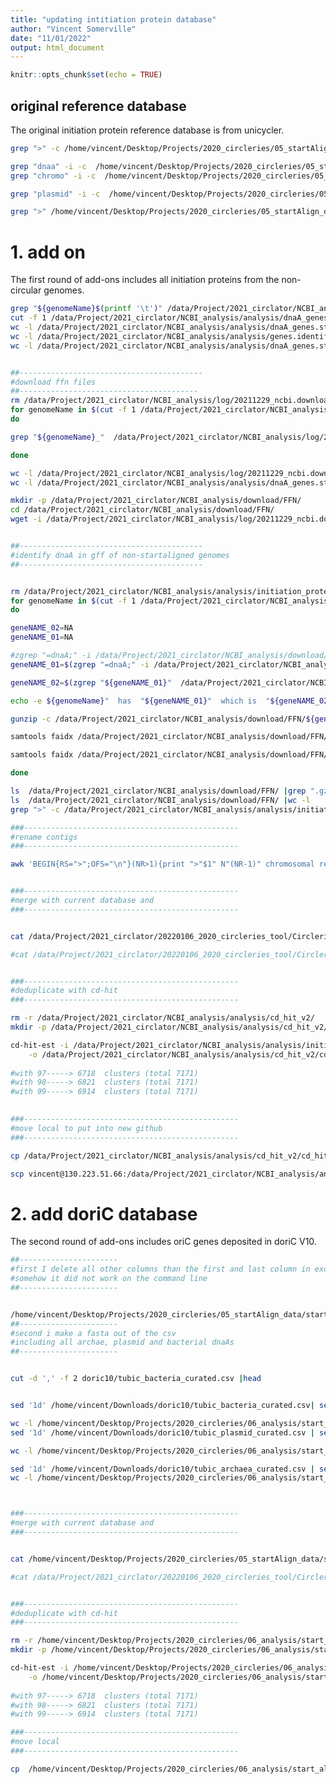 ```yaml
---
title: "updating intitiation protein database"
author: "Vincent Somerville"
date: "11/01/2022"
output: html_document
---
```


```r
knitr::opts_chunk$set(echo = TRUE)
```

## original reference database 

The original initiation protein reference database is from unicycler. 

```bash
grep ">" -c /home/vincent/Desktop/Projects/2020_circleries/05_startAlign_data/starting_genes.fasta

grep "dnaa" -i -c  /home/vincent/Desktop/Projects/2020_circleries/05_startAlign_data/starting_genes.fasta
grep "chromo" -i -c  /home/vincent/Desktop/Projects/2020_circleries/05_startAlign_data/starting_genes.fasta

grep "plasmid" -i -c  /home/vincent/Desktop/Projects/2020_circleries/05_startAlign_data/starting_genes.fasta

grep ">" /home/vincent/Desktop/Projects/2020_circleries/05_startAlign_data/starting_genes.fasta

```


# 1. add on

The first round of add-ons includes all initiation proteins from the non-circular genomes. 

```bash


grep "${genomeName}$(printf '\t')" /data/Project/2021_circlator/NCBI_analysis/log/20211229_ncbi.txt
cut -f 1 /data/Project/2021_circlator/NCBI_analysis/analysis/dnaA_genes.stats.Complete_Genome_non_circular 
wc -l /data/Project/2021_circlator/NCBI_analysis/analysis/dnaA_genes.stats.Complete_Genome_non_circular 
wc -l /data/Project/2021_circlator/NCBI_analysis/analysis/genes.identified.Complete_Genome
wc -l /data/Project/2021_circlator/NCBI_analysis/analysis/dnaA_genes.stats.Complete_Genome


##-----------------------------------------
#download ffn files
##----------------------------------------
rm /data/Project/2021_circlator/NCBI_analysis/log/20211229_ncbi.download_Complete_Genome_genes
for genomeName in $(cut -f 1 /data/Project/2021_circlator/NCBI_analysis/analysis/dnaA_genes.stats.Complete_Genome_non_circular )
do

grep "${genomeName}_"  /data/Project/2021_circlator/NCBI_analysis/log/20211229_ncbi.download_Complete_Genome |sed 's/_genomic.gff.gz/_cds_from_genomic.fna.gz/g' >>  /data/Project/2021_circlator/NCBI_analysis/log/20211229_ncbi.download_Complete_Genome_genes

done 

wc -l /data/Project/2021_circlator/NCBI_analysis/log/20211229_ncbi.download_Complete_Genome_genes
wc -l /data/Project/2021_circlator/NCBI_analysis/analysis/dnaA_genes.stats.Complete_Genome_non_circular 

mkdir -p /data/Project/2021_circlator/NCBI_analysis/download/FFN/
cd /data/Project/2021_circlator/NCBI_analysis/download/FFN/
wget -i /data/Project/2021_circlator/NCBI_analysis/log/20211229_ncbi.download_Complete_Genome_genes


##-----------------------------------------
#identify dnaA in gff of non-startaligned genomes
##-----------------------------------------


rm /data/Project/2021_circlator/NCBI_analysis/analysis/initiation_proteins_nonCirculargenomes.fna
for genomeName in $(cut -f 1 /data/Project/2021_circlator/NCBI_analysis/analysis/dnaA_genes.stats.Complete_Genome_non_circular )
do

geneNAME_02=NA
geneNAME_01=NA

#zgrep "=dnaA;" -i /data/Project/2021_circlator/NCBI_analysis/download/gff/${genomeName}_*gff.gz | awk '{if($2=="RefSeq")print $0}' #>> /data/Project/2021_circlator/NCBI_analysis/analysis/genes.identified.Complete_Genome
geneNAME_01=$(zgrep "=dnaA;" -i /data/Project/2021_circlator/NCBI_analysis/download/gff/${genomeName}_*gff.gz | awk '{if($2=="RefSeq")print $0}' |cut -f 9 |cut -d ';' -f 1 |sed 's/ID=gene-//g')

geneNAME_02=$(zgrep "${geneNAME_01}"  /data/Project/2021_circlator/NCBI_analysis/download/FFN/${genomeName}_*fna.gz |cut -d ' ' -f 1 |sed 's/>//g')

echo -e ${genomeName}"  has  "${geneNAME_01}"  which is  "${geneNAME_02}

gunzip -c /data/Project/2021_circlator/NCBI_analysis/download/FFN/${genomeName}_cds_from_genomic.fna.gz > /data/Project/2021_circlator/NCBI_analysis/download/FFN/${genomeName}_cds_from_genomic.fna

samtools faidx /data/Project/2021_circlator/NCBI_analysis/download/FFN/${genomeName}_cds_from_genomic.fna

samtools faidx /data/Project/2021_circlator/NCBI_analysis/download/FFN/${genomeName}_cds_from_genomic.fna ${geneNAME_02} >> /data/Project/2021_circlator/NCBI_analysis/analysis/initiation_proteins_nonCirculargenomes.fna

done

ls  /data/Project/2021_circlator/NCBI_analysis/download/FFN/ |grep ".gz" |wc -l 
ls  /data/Project/2021_circlator/NCBI_analysis/download/FFN/ |wc -l 
grep ">" -c /data/Project/2021_circlator/NCBI_analysis/analysis/initiation_proteins_nonCirculargenomes.fna

###------------------------------------------------
#rename contigs
###------------------------------------------------

awk 'BEGIN{RS=">";OFS="\n"}(NR>1){print ">"$1" N"(NR-1)" chromosomal replication initiator protein DnaA\n";$1="";print $0}' /data/Project/2021_circlator/NCBI_analysis/analysis/initiation_proteins_nonCirculargenomes.fna | awk '$0' > /data/Project/2021_circlator/NCBI_analysis/analysis/initiation_proteins_nonCirculargenomes_renamed.fna


###------------------------------------------------
#merge with current database and 
###------------------------------------------------


cat /data/Project/2021_circlator/20220106_2020_circleries_tool/Circleries/05_startAlign_data/starting_genes.fasta /data/Project/2021_circlator/NCBI_analysis/analysis/initiation_proteins_nonCirculargenomes_renamed.fna > /data/Project/2021_circlator/NCBI_analysis/analysis/initiation_proteins_nonCirculargenomes_extended.fna

#cat /data/Project/2021_circlator/20220106_2020_circleries_tool/Circleries/05_startAlign_data/starting_genes.fasta > /data/Project/2021_circlator/NCBI_analysis/analysis/initiation_proteins_nonCirculargenomes_extended.fna


###------------------------------------------------
#deduplicate with cd-hit
###------------------------------------------------

rm -r /data/Project/2021_circlator/NCBI_analysis/analysis/cd_hit_v2/
mkdir -p /data/Project/2021_circlator/NCBI_analysis/analysis/cd_hit_v2/

cd-hit-est -i /data/Project/2021_circlator/NCBI_analysis/analysis/initiation_proteins_nonCirculargenomes_extended.fna \
    -o /data/Project/2021_circlator/NCBI_analysis/analysis/cd_hit_v2/cd_hit_initiation_proteins_v2 -c 0.98 -M 30000 -T 30 
    
#with 97-----> 6718  clusters (total 7171)    
#with 98-----> 6821  clusters (total 7171)    
#with 99-----> 6914  clusters (total 7171)    

    
###------------------------------------------------
#move local to put into new github
###------------------------------------------------

cp /data/Project/2021_circlator/NCBI_analysis/analysis/cd_hit_v2/cd_hit_initiation_proteins_v2 /data/Project/2021_circlator/NCBI_analysis/analysis/cd_hit_v2/starting_genes_v2.fasta

scp vincent@130.223.51.66:/data/Project/2021_circlator/NCBI_analysis/analysis/cd_hit_v2/starting_genes_v2.fasta /home/vincent/Desktop/Projects/2020_circleries/05_startAlign_data/


```


# 2. add doriC database

The second round of add-ons includes oriC genes deposited in doriC V10.


```bash
##----------------------
#first I delete all other columns than the first and last column in excel
#somehow it did not work on the command line
##----------------------


/home/vincent/Desktop/Projects/2020_circleries/05_startAlign_data/starting_genes_v2.fasta
##----------------------
#second i make a fasta out of the csv
#including all archae, plasmid and bacterial dnaAs
##----------------------


cut -d ',' -f 2 doric10/tubic_bacteria_curated.csv |head


sed '1d' /home/vincent/Downloads/doric10/tubic_bacteria_curated.csv| sed 's/^/>/g' | sed 's/,/\n/g' |awk -v FS= '/^>/{print;next}{for (i=0;i<=NF/60;i++) {for (j=1;j<=60;j++) printf "%s", $(i*60 +j); print ""}}'   | awk 'BEGIN{RS=">";OFS="\n"}(NR>1){print ">"$1" VN"(NR-1)" chromosomal replication initiator protein \n";$1="";print $0}' | awk '$0'  > /home/vincent/Desktop/Projects/2020_circleries/06_analysis/start_align_database/doriC_V3_update/doriC_update.fasta

wc -l /home/vincent/Desktop/Projects/2020_circleries/06_analysis/start_align_database/doriC_V3_update/doriC_update.fasta
sed '1d' /home/vincent/Downloads/doric10/tubic_plasmid_curated.csv | sed 's/^/>/g' | sed 's/,/\n/g' |awk -v FS= '/^>/{print;next}{for (i=0;i<=NF/60;i++) {for (j=1;j<=60;j++) printf "%s", $(i*60 +j); print ""}}'   | awk 'BEGIN{RS=">";OFS="\n"}(NR>1){print ">"$1" VN"(NR-1)" chromosomal replication initiator protein \n";$1="";print $0}' | awk '$0'  >> /home/vincent/Desktop/Projects/2020_circleries/06_analysis/start_align_database/doriC_V3_update/doriC_update.fasta

wc -l /home/vincent/Desktop/Projects/2020_circleries/06_analysis/start_align_database/doriC_V3_update/doriC_update.fasta

sed '1d' /home/vincent/Downloads/doric10/tubic_archaea_curated.csv | sed 's/^/>/g' | sed 's/,/\n/g' |awk -v FS= '/^>/{print;next}{for (i=0;i<=NF/60;i++) {for (j=1;j<=60;j++) printf "%s", $(i*60 +j); print ""}}'   | awk 'BEGIN{RS=">";OFS="\n"}(NR>1){print ">"$1" VN"(NR-1)" chromosomal replication initiator protein \n";$1="";print $0}' | awk '$0' >> /home/vincent/Desktop/Projects/2020_circleries/06_analysis/start_align_database/doriC_V3_update/doriC_update.fasta
wc -l /home/vincent/Desktop/Projects/2020_circleries/06_analysis/start_align_database/doriC_V3_update/doriC_update.fasta



###------------------------------------------------
#merge with current database and 
###------------------------------------------------


cat /home/vincent/Desktop/Projects/2020_circleries/05_startAlign_data/starting_genes_v2.fasta /home/vincent/Desktop/Projects/2020_circleries/06_analysis/start_align_database/doriC_V3_update/doriC_update.fasta  > /home/vincent/Desktop/Projects/2020_circleries/06_analysis/start_align_database/doriC_V3_update/doriC_update_merged_with_V2.fasta

#cat /data/Project/2021_circlator/20220106_2020_circleries_tool/Circleries/05_startAlign_data/starting_genes.fasta > /data/Project/2021_circlator/NCBI_analysis/analysis/initiation_proteins_nonCirculargenomes_extended.fna


###------------------------------------------------
#deduplicate with cd-hit
###------------------------------------------------

rm -r /home/vincent/Desktop/Projects/2020_circleries/06_analysis/start_align_database/doriC_V3_update//cd_hit_v3/
mkdir -p /home/vincent/Desktop/Projects/2020_circleries/06_analysis/start_align_database/doriC_V3_update//cd_hit_v3/

cd-hit-est -i /home/vincent/Desktop/Projects/2020_circleries/06_analysis/start_align_database/doriC_V3_update/doriC_update_merged_with_V2.fasta \
    -o /home/vincent/Desktop/Projects/2020_circleries/06_analysis/start_align_database/doriC_V3_update//cd_hit_v3//cd_hit_initiation_proteins_v3 -c 0.98 -M 30000 -T 30 
    
#with 97-----> 6718  clusters (total 7171)    
#with 98-----> 6821  clusters (total 7171)    
#with 99-----> 6914  clusters (total 7171)    

###------------------------------------------------
#move local
###------------------------------------------------   

cp  /home/vincent/Desktop/Projects/2020_circleries/06_analysis/start_align_database/doriC_V3_update//cd_hit_v3//cd_hit_initiation_proteins_v3 /home/vincent/Desktop/Projects/2020_circleries/05_startAlign_data/starting_genes_v3.fasta

```







